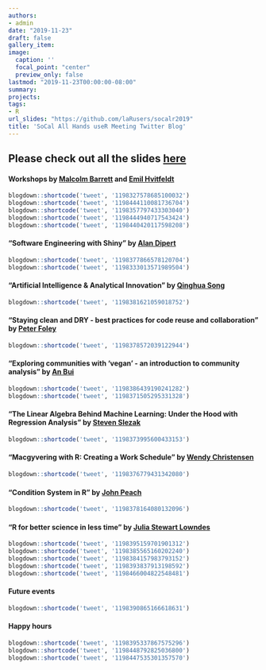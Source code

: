 ```yaml
---
authors:
- admin
date: "2019-11-23"
draft: false
gallery_item:
image:
  caption: ''
  focal_point: "center"
  preview_only: false
lastmod: "2019-11-23T00:00:00-08:00"
summary:  
projects:
tags:
- R
url_slides: "https://github.com/laRusers/socalr2019"
title: 'SoCal All Hands useR Meeting Twitter Blog'
---
```


## Please check out all the slides [here](https://github.com/laRusers/socalr2019)

#### Workshops by [Malcolm Barrett](https://twitter.com/malco_barrett) and [Emil Hvitfeldt](https://twitter.com/Emil_Hvitfeldt)

```r
blogdown::shortcode('tweet', '1198327578685100032')
blogdown::shortcode('tweet', '1198444110081736704')
blogdown::shortcode('tweet', '1198357797433303040')
blogdown::shortcode('tweet', '1198444940717543424')
blogdown::shortcode('tweet', '1198440420117598208')
```

#### "Software Engineering with Shiny" by [Alan Dipert](https://twitter.com/alandipert)
```r
blogdown::shortcode('tweet', '1198377866578120704')
blogdown::shortcode('tweet', '1198333013571989504')

```

#### "Artificial Intelligence & Analytical Innovation" by [Qinghua Song](https://www.linkedin.com/in/song-qinghua-40352b12/)
```r
blogdown::shortcode('tweet', '1198381621059018752')
```

#### "Staying clean and DRY - best practices for code reuse and collaboration" by [Peter Foley](https://www.linkedin.com/in/peter-foley-6600482/)	
```r
blogdown::shortcode('tweet', '1198378572039122944')
```


#### "Exploring communities with ‘vegan’ - an introduction to community analysis" by [An Bui](https://twitter.com/_anbui)

```r
blogdown::shortcode('tweet', '1198386439190241282')
blogdown::shortcode('tweet', '1198371505295331328')
```


#### "The Linear Algebra Behind Machine Learning: Under the Hood with Regression Analysis" by [Steven Slezak](https://www.linkedin.com/in/steven-slezak-a3243914/)

```r
blogdown::shortcode('tweet', '1198373995600433153')
```

#### "Macgyvering with R: Creating a Work Schedule" by [Wendy Christensen](https://twitter.com/wchristensen)	

```r
blogdown::shortcode('tweet', '1198376779431342080')
```

#### "Condition System in R" by [John Peach](https://www.linkedin.com/in/jpeach/)
```r
blogdown::shortcode('tweet', '1198378164080132096')
```


#### "R for better science in less time" by [Julia Stewart Lowndes](https://twitter.com/juliesquid)

```r
blogdown::shortcode('tweet', '1198395159701901312')
blogdown::shortcode('tweet', '1198385565160202240')
blogdown::shortcode('tweet', '1198384157983793152')
blogdown::shortcode('tweet', '1198393837913198592')
blogdown::shortcode('tweet', '1198466004822548481')

```


#### Future events 
```r
blogdown::shortcode('tweet', '1198390865166618631')
```


#### Happy hours
```r
blogdown::shortcode('tweet', '1198395337867575296')
blogdown::shortcode('tweet', '1198448792825036800')
blogdown::shortcode('tweet', '1198447535301357570')
```


